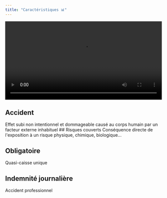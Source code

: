 ```yaml
---
title: "Caractéristiques 📊"
---
```


<Accordion title="Pause musique 🎺">
  <video width="100%" controls="controls">
    <source type="video/mp4" src="/video/charles-why.mp4"></source>
    <p>Your browser does not support the video element.</p>
  </video>
</Accordion>

## Accident

<Note>
  Effet subi non intentionnel et dommageable causé au corps humain par un
  facteur externe inhabituel
</Note>
## Risques couverts
<CardGroup cols={3}>
  <Card title="Accident non-professionnel" icon="square-1"></Card>
  <Card title="Accident professionnel" icon="square-2"></Card>
  <Card title="Maladie professionnelle" icon="square-3"></Card>
</CardGroup>
<Info>Conséquence directe de l'exposition à un risque physique, chimique, biologique...</Info>

## Obligatoire

<CardGroup cols={3}>
  <Card title="Salariés" icon="square-1"></Card>
  <Card title="SUVA" icon="square-2"></Card>
  <Card
    title="Domaines cités aux articles 66 et suivants de la LAA"
    icon="square-3"
  ></Card>
</CardGroup>
<Info>Quasi-caisse unique</Info>

## Indemnité journalière

<CardGroup cols={3}>
  <Card title="Par l'assurance dès le 3e jour" icon="square-1"></Card>
  <Card title="Jusqu'à 80% du salaire" icon="square-2"></Card>
  <Card title="Les trajets ne sont pas professionnels" icon="square-3"></Card>
</CardGroup>
<Info>Accident professionnel</Info>
